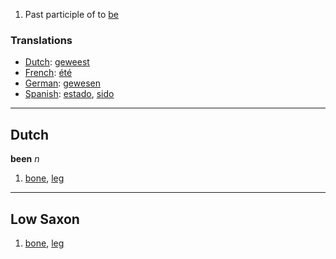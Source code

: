 #Past participle of to [[be]]

===Translations===
* [[Dutch]]: [[geweest]]
* [[French]]: [[été]]
* [[German]]: [[gewesen]]
* [[Spanish]]: [[estado]], [[sido]]

----

==Dutch==
'''been''' ''n''
# [[bone]], [[leg]]
----

==Low Saxon==
# [[bone]], [[leg]]